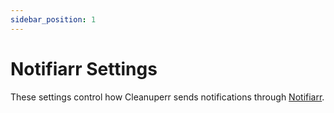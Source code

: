 ```yaml
---
sidebar_position: 1
---
```



# Notifiarr Settings

These settings control how Cleanuperr sends notifications through [Notifiarr](https://notifiarr.com/).

<NotifiarrSettings/> 